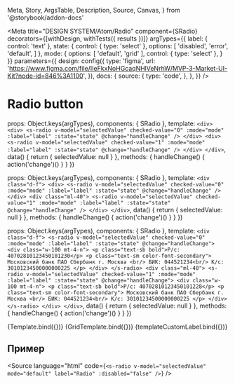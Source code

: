   Meta,
  Story,
  ArgsTable,
  Description,
  Source,
  Canvas,
} from '@storybook/addon-docs'

<Meta
  title="DESIGN SYSTEM/Atom/Radio"
  component={SRadio}
  decorators={[withDesign, withTests({ results })]}
  argTypes={{
    label: { control: 'text' },
    state: {
      control: { type: 'select' },
      options: [
        'disabled',
        'error',
        'default',
      ]
    },
    mode: {
      options: [
        'default',
        'grid'
      ],
      control: { type: 'select' },
    }
  }}
  parameters={{
    design: config({
      type: 'figma',
      url:
        'https://www.figma.com/file/IIeFkxNoHGcaqNHlVeNrhW/MVP-3-Market-UI-Kit?node-id=846%3A1100',
    }),
    docs: {
      source: {
        type: 'code',
      },
    },
  }}
/>

# Radio button

<Description of={SRadio} />

  props: Object.keys(argTypes),
  components: { SRadio },
  template:
    `
    <div>
      <div>
        <s-radio v-model="selectedValue" checked-value="0" :mode="mode" :label="label" :state="state" @change="handleChange" />
      </div>
      <div>
        <s-radio v-model="selectedValue" checked-value="1" :mode="mode" :label="label" :state="state" @change="handleChange" />
      </div>
    </div>
`,
	data() {
		return {
			selectedValue: null
		}
	},
	methods: {
		handleChange() {
			action('change')()
		}
	}
})

  props: Object.keys(argTypes),
  components: { SRadio },
  template:
    `
    <div class="d-f">
      <div>
        <s-radio v-model="selectedValue" checked-value="0" :mode="mode" :label="label" :state="state" @change="handleChange" />
      </div>
      <div class="ml-40">
        <s-radio v-model="selectedValue" checked-value="1" :mode="mode" :label="label" :state="state" @change="handleChange" />
      </div>
    </div>
`,
  data() {
    return {
      selectedValue: null
    }
  },
  methods: {
    handleChange() {
      action('change')()
    }
  }
})

  props: Object.keys(argTypes),
  components: { SRadio },
  template:
    `
    <div class="d-f">
      <s-radio v-model="selectedValue" checked-value="0" :mode="mode" :label="label" :state="state" @change="handleChange">
        <div class="w-100 mt-4-n">
          <p class="text-sb bold">Р/с: 40702810123450101230</p>
          <p class="text-sm color-font-secondary">
          Московский банк ПАО Сбербанк г. Москва <br/>
          БИК: 044521234<br/>
          К/с: 30101234500000000225
          </p>
        </div>
      </s-radio>
      <div class="ml-40">
        <s-radio v-model="selectedValue" checked-value="1" :mode="mode" :label="label" :state="state" @change="handleChange">
        <div class="w-100 mt-4-n">
          <p class="text-sb bold">Р/с: 40702810123450101228</p>
          <p class="text-sm color-font-secondary">
          Московский банк ПАО Сбербанк г. Москва <br/>
          БИК: 044521234<br/>
          К/с: 30101234500000000225
          </p>
        </div>
      </s-radio>
      </div>
    </div>
`,
  data() {
    return {
      selectedValue: null
    }
  },
  methods: {
    handleChange() {
      action('change')()
    }
  }
})

<Canvas withToolbar withSource="none">
  <Story name="SRadio" args={{ label: 'Radio' }}>
    {Template.bind({})}
  </Story>
  <Story name="SRadio (grid)" args={{ label: 'Radio', mode: 'grid' }}>
    {GridTemplate.bind({})}
  </Story>
  <Story name="SRadio (custom label)" args={{ label: 'Radio', mode: 'grid' }}>
    {templateCustomLabel.bind({})}
  </Story>
</Canvas>

## Пример

<Source
  language="html"
  code={`
    <s-radio v-model="selectedValue" mode="default" label="Radio" :disabled="false" />
  `}
/>

<ArgsTable of={SRadio} />
